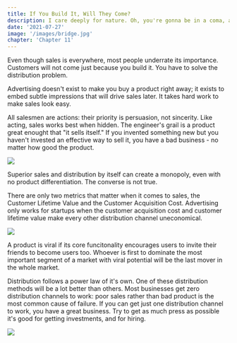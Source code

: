 ```yaml
---
title: If You Build It, Will They Come? 
description: I care deeply for nature. Oh, you're gonna be in a coma, all right. He'll want to use your yacht, and I don't want this thing smelling like fish. Get me a vodka rocks. And a piece of toast. No! I was ashamed to be SEEN with you. I like being with you.
date: '2021-07-27'
image: '/images/bridge.jpg'
chapter: 'Chapter 11'
---
```


Even though sales is everywhere, most people underrate its importance. Customers will not come just because you build it. You have to solve the distribution problem.

Advertising doesn't exist to make you buy a product right away; it exists to embed subtle impressions that will drive sales later. It takes hard work to make sales look easy. 

All salesmen are actions: their priority is persuasion, not sincerity. Like acting, sales works best when hidden. The engineer's grail is a product great enought that "it sells itself." If you invented something new but you haven't invested an effective way to sell it, you have a bad business - no matter how good the product. 

<div className="flex flex-col items-center mt-12 mb-12">
  <Image src="/zero-to-one/11.if-you-build-it-will-they-come/1-sales-multiplier.png" width={600} height={337.5}/>
</div>

Superior sales and distribution by itself can create a monopoly, even with no product differentiation. The converse is not true. 

There are only two metrics that matter when it comes to sales, the Customer Lifetime Value and the Customer Acquisition Cost. Advertising only works for startups when the customer acquisition cost and customer lifetime value make every other distribution channel uneconomical. 

<div className="flex flex-col items-center mt-12 mb-12">
  <Image src="/zero-to-one/11.if-you-build-it-will-they-come/2-cac.png" width={600} height={337.5}/>
</div>

A product is viral if its core funcitonality encourages users to invite their friends to become users too. Whoever is first to dominate the most important segment of a market with viral potential will be the last mover in the whole market. 

Distribution follows a power law of it's own. One of these distribution methods will be a lot better than others. Most businesses get zero distribution channels to work: poor sales rather than bad product is the most common cause of failure. If you can get just one distribution channel to work, you have a great business. Try to get as much press as possible it's good for getting investments, and for hiring. 

<div className="flex flex-col items-center mt-12 mb-12">
  <Image src="/zero-to-one/11.if-you-build-it-will-they-come/3-sales.png" width={600} height={337.5}/> 
</div>